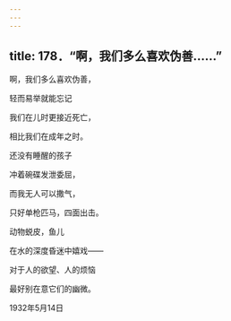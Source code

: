 ```yaml
---
---
---
```

title: 178．“啊，我们多么喜欢伪善……”
---




啊，我们多么喜欢伪善，

轻而易举就能忘记

我们在儿时更接近死亡，

相比我们在成年之时。

还没有睡醒的孩子

冲着碗碟发泄委屈，

而我无人可以撒气，

只好单枪匹马，四面出击。

动物蜕皮，鱼儿

在水的深度昏迷中嬉戏——

对于人的欲望、人的烦恼

最好别在意它们的幽微。

1932年5月14日